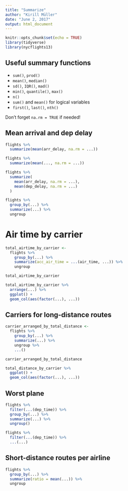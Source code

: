 ```yaml
---
title: "Summarize"
author: "Kirill Müller"
date: "June 2, 2017"
output: html_document
---
```



```r
knitr::opts_chunk$set(echo = TRUE)
library(tidyverse)
library(nycflights13)
```

## Useful summary functions

- `sum()`, `prod()`
- `mean()`, `median()`
- `sd()`, `IQR()`, `mad()`
- `min()`, `quantile()`, `max()`
- `n()`
- `sum()` and `mean()` for logical variables
- `first()`, `last()`, `nth()`

Don't forget `na.rm = TRUE` if needed!


## Mean arrival and dep delay

```r
flights %>%
  summarize(mean(arr_delay, na.rm = ...))
```

```r
flights %>%
  summarize(mean(..., na.rm = ...))
```

```r
flights %>%
  summarize(
    mean(arr_delay, na.rm = ...),
    mean(dep_delay, na.rm = ...)
  )
```


```r
flights %>%
  group_by(...) %>% 
  summarize(...) %>% 
  ungroup
```

# Air time by carrier

```r
total_airtime_by_carrier <-
  flights %>% 
    group_by(...) %>% 
    summarize(acc_air_time = ...(air_time, ...)) %>% 
    ungroup

total_airtime_by_carrier
```

```r
total_airtime_by_carrier %>% 
  arrange(...) %>%
  ggplot() +
  geom_col(aes(factor(...), ...))
```

## Carriers for long-distance routes

```r
carrier_arranged_by_total_distance <-
  flights %>% 
    group_by(...) %>% 
    summarize(...) %>% 
    ungroup %>% 
    ...()

carrier_arranged_by_total_distance
```

```r
total_distance_by_carrier %>% 
  ggplot() +
  geom_col(aes(factor(...), ...))
```


## Worst plane

```r
flights %>% 
  filter(...(dep_time)) %>%
  group_by(...) %>% 
  summarize(...) %>% 
  ungroup()
```

```r
flights %>% 
  filter(...(dep_time)) %>%
  ...(...)
```


## Short-distance routes per airline

```r
flights %>%
  group_by(...) %>% 
  summarize(ratio = mean(...)) %>% 
  ungroup
```

